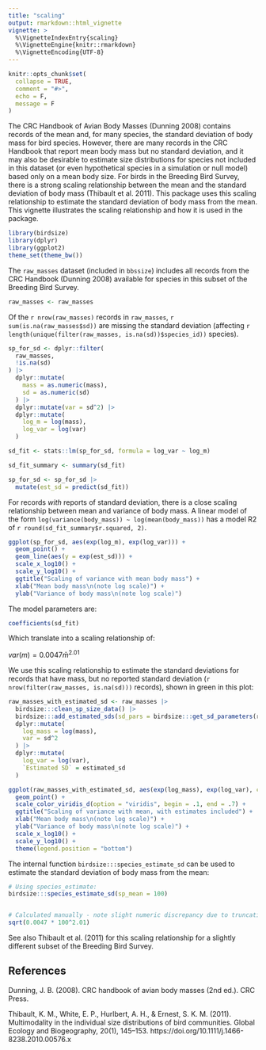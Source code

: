 ```yaml
---
title: "scaling"
output: rmarkdown::html_vignette
vignette: >
  %\VignetteIndexEntry{scaling}
  %\VignetteEngine{knitr::rmarkdown}
  %\VignetteEncoding{UTF-8}
---
```


```r
knitr::opts_chunk$set(
  collapse = TRUE,
  comment = "#>",
  echo = F,
  message = F
)
```



The CRC Handbook of Avian Body Masses (Dunning 2008) contains records of the mean and, for many species, the standard deviation of body mass for bird species. However, there are many records in the CRC Handbook that report mean body mass but no standard deviation, and it may also be desirable to estimate size distributions for species not included in this dataset (or even hypothetical species in a simulation or null model) based only on a mean body size. For birds in the Breeding Bird Survey, there is a strong scaling relationship between the mean and the standard deviation of body mass (Thibault et al. 2011). This package uses this scaling relationship to estimate the standard deviation of body mass from the mean. This vignette illustrates the scaling relationship and how it is used in the package. 



```r
library(birdsize)
library(dplyr)
library(ggplot2)
theme_set(theme_bw())
```


The `raw_masses` dataset (included in `bbssize`) includes all records from the CRC Handbook (Dunning 2008) available for species in this subset of the Breeding Bird Survey. 

```r
raw_masses <- raw_masses
```

Of the `r nrow(raw_masses)` records in `raw_masses`, `r sum(is.na(raw_masses$sd))` are missing the standard deviation (affecting `r length(unique(filter(raw_masses, is.na(sd))$species_id))` species).


```r
sp_for_sd <- dplyr::filter(
  raw_masses,
  !is.na(sd)
) |>
  dplyr::mutate(
    mass = as.numeric(mass),
    sd = as.numeric(sd)
  ) |>
  dplyr::mutate(var = sd^2) |>
  dplyr::mutate(
    log_m = log(mass),
    log_var = log(var)
  )

sd_fit <- stats::lm(sp_for_sd, formula = log_var ~ log_m)

sd_fit_summary <- summary(sd_fit)

sp_for_sd <- sp_for_sd |>
  mutate(est_sd = predict(sd_fit))
```


For records *with* reports of standard deviation, there is a close scaling relationship between mean and variance of body mass. A linear model of the form `log(variance(body_mass)) ~ log(mean(body_mass))` has a model R2 of `r round(sd_fit_summary$r.squared, 2)`.


```r
ggplot(sp_for_sd, aes(exp(log_m), exp(log_var))) +
  geom_point() +
  geom_line(aes(y = exp(est_sd))) +
  scale_x_log10() +
  scale_y_log10() +
  ggtitle("Scaling of variance with mean body mass") +
  xlab("Mean body mass\n(note log scale)") +
  ylab("Variance of body mass\n(note log scale)")
```

The model parameters are:

```r
coefficients(sd_fit)
```


Which translate into a scaling relationship of:

$var(m) = 0.0047\bar{m}^{2.01}$


We use this scaling relationship to estimate the standard deviations for records that have mass, but no reported standard deviation (`r nrow(filter(raw_masses, is.na(sd)))` records), shown in green in this plot:


```r
raw_masses_with_estimated_sd <- raw_masses |>
  birdsize:::clean_sp_size_data() |>
  birdsize:::add_estimated_sds(sd_pars = birdsize:::get_sd_parameters(raw_masses)) |>
  dplyr::mutate(
    log_mass = log(mass),
    var = sd^2
  ) |>
  dplyr::mutate(
    log_var = log(var),
    `Estimated SD` = estimated_sd
  )

ggplot(raw_masses_with_estimated_sd, aes(exp(log_mass), exp(log_var), color = `Estimated SD`)) +
  geom_point() +
  scale_color_viridis_d(option = "viridis", begin = .1, end = .7) +
  ggtitle("Scaling of variance with mean, with estimates included") +
  xlab("Mean body mass\n(note log scale)") +
  ylab("Variance of body mass\n(note log scale)") +
  scale_x_log10() +
  scale_y_log10() +
  theme(legend.position = "bottom")
```


The internal function `birdsize:::species_estimate_sd` can be used to estimate the standard deviation of body mass from the mean:

```r
# Using species_estimate:
birdsize:::species_estimate_sd(sp_mean = 100)


# Calculated manually - note slight numeric discrepancy due to truncating parameters:
sqrt(0.0047 * 100^2.01)
```


See also Thibault et al. (2011) for this scaling relationship for a slightly different subset of the Breeding Bird Survey. 

## References

Dunning, J. B. (2008). CRC handbook of avian body masses (2nd ed.). CRC Press.

Thibault, K. M., White, E. P., Hurlbert, A. H., & Ernest, S. K. M. (2011). Multimodality in the individual size distributions of bird communities. Global Ecology and Biogeography, 20(1), 145–153. https://doi.org/10.1111/j.1466-8238.2010.00576.x

